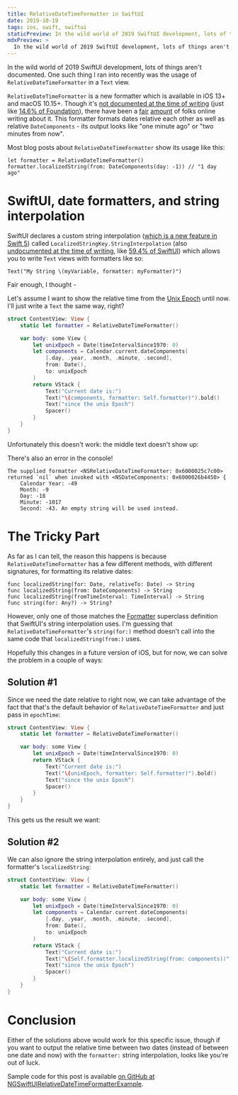 ```yaml
---
title: RelativeDateTimeFormatter in SwiftUI
date: 2019-10-19
tags: ios, swift, swiftui
staticPreview: In the wild world of 2019 SwiftUI development, lots of things aren't documented. One such thing I ran into recently was the usage of RelativeDateTimeFormatter in a Text view...
mdxPreview: >
  In the wild world of 2019 SwiftUI development, lots of things aren't documented. One such thing I ran into recently was the usage of `RelativeDateTimeFormatter` in a `Text` view...
---
```


In the wild world of 2019 SwiftUI development, lots of things aren't documented. One such thing I ran into recently was the usage of `RelativeDateTimeFormatter` in a `Text` view.

`RelativeDateTimeFormatter` is a new formatter which is available in iOS 13+ and macOS 10.15+. Though it's [not documented at the time of writing](https://developer.apple.com/documentation/foundation/relativedatetimeformatter) (just like [14.6% of Foundation](https://nooverviewavailable.com/foundation/)), there have been a [fair](https://nshipster.com/formatter/#relativedatetimeformatter) [amount](https://david.y4ng.fr/relativedatetimeformatter-and-listformatter/) of folks online writing about it. This formatter formats dates relative each other as well as relative `DateComponents` - its output looks like "one minute ago" or "two minutes from now".

Most blog posts about `RelativeDateTimeFormatter` show its usage like this:

```
let formatter = RelativeDateTimeFormatter()
formatter.localizedString(from: DateComponents(day: -1)) // "1 day ago"
```

# SwiftUI, date formatters, and string interpolation
SwiftUI declares a custom string interpolation ([which is a new feature in Swift 5](https://www.hackingwithswift.com/articles/163/how-to-use-custom-string-interpolation-in-swift)) called `LocalizedStringKey.StringInterpolation` (also [undocumented at the time of writing](https://developer.apple.com/documentation/swiftui/localizedstringkey/stringinterpolation), like [59.4% of SwiftUI](https://nooverviewavailable.com/swiftui/)) which allows you to write `Text` views with formatters like so:

```
Text("My String \(myVariable, formatter: myFormatter)")
```

Fair enough, I thought - 

Let's assume I want to show the relative time from the [Unix Epoch](https://en.wikipedia.org/wiki/Unix_time) until now. I'll just write a `Text` the same way, right?

```swift
struct ContentView: View {
    static let formatter = RelativeDateTimeFormatter()

    var body: some View {
        let unixEpoch = Date(timeIntervalSince1970: 0)
        let components = Calendar.current.dateComponents(
            [.day, .year, .month, .minute, .second],
            from: Date(),
            to: unixEpoch
        )
        return VStack {
            Text("Current date is:")
            Text("\(components, formatter: Self.formatter)").bold()
            Text("since the unix Epoch")
            Spacer()
        }
    }
}
```

Unfortunately this doesn't work: the middle text doesn't show up:

<CaptionedImage filename="relativedatetime-1.png" alt="Screenshot of the app showing no content in the second Text view" caption="Interesting" />

There's also an error in the console!

```
The supplied formatter <NSRelativeDateTimeFormatter: 0x6000025c7c00>
returned `nil` when invoked with <NSDateComponents: 0x6000026b4450> {
    Calendar Year: -49
    Month: -9
    Day: -18
    Minute: -1017
    Second: -43. An empty string will be used instead.
```

# The Tricky Part
As far as I can tell, the reason this happens is because `RelativeDateTimeFormatter` has a few different methods, with different signatures, for formatting its relative dates:

```
func localizedString(for: Date, relativeTo: Date) -> String
func localizedString(from: DateComponents) -> String
func localizedString(fromTimeInterval: TimeInterval) -> String
func string(for: Any?) -> String?
```

However, only one of those matches the [Formatter](https://developer.apple.com/documentation/foundation/formatter) superclass definition that SwiftUI's string interpolation uses. I'm guessing that `RelativeDateTimeFormatter`'s `string(for:)` method doesn't call into the same code that `localizedString(from:)` uses.

Hopefully this changes in a future version of iOS, but for now, we can solve the problem in a couple of ways: 

## Solution #1
Since we need the date relative to right now, we can take advantage of the fact that that's the default behavior of `RelativeDateTimeFormatter` and just pass in `epochTime`:

```swift
struct ContentView: View {
    static let formatter = RelativeDateTimeFormatter()

    var body: some View {
        let unixEpoch = Date(timeIntervalSince1970: 0)
        return VStack {
            Text("Current date is:")
            Text("\(unixEpoch, formatter: Self.formatter)").bold()
            Text("since the unix Epoch")
            Spacer()
        }
    }
}
```

This gets us the result we want:

<CaptionedImage filename="relativedatetime-2.png" alt="Screenshot of the app showing the correct relative time" caption="Note: if you want minutes, seconds, etc, set the formatter's dateTimeStyle and unitStyle" />

## Solution #2
We can also ignore the string interpolation entirely, and just call the formatter's `localizedString`:

```swift
struct ContentView: View {
    static let formatter = RelativeDateTimeFormatter()

    var body: some View {
        let unixEpoch = Date(timeIntervalSince1970: 0)
        let components = Calendar.current.dateComponents(
            [.day, .year, .month, .minute, .second],
            from: Date(),
            to: unixEpoch
        )
        return VStack {
            Text("Current date is:")
            Text("\(Self.formatter.localizedString(from: components))").bold()
            Text("since the unix Epoch")
            Spacer()
        }
    }
}
```

<CaptionedImage filename="relativedatetime-2.png" alt="Screenshot of the app showing the correct relative time" caption="🎉" />

# Conclusion
Either of the solutions above would work for this specific issue, though if you want to output the relative time between two dates (instead of between one date and now) with the `formatter:` string interpolation, looks like you're out of luck.

Sample code for this post is available [on GitHub at NGSwiftUIRelativeDateTimeFormatterExample](https://github.com/noahsark769/NGSwiftUIRelativeDateTimeFormatterExample).